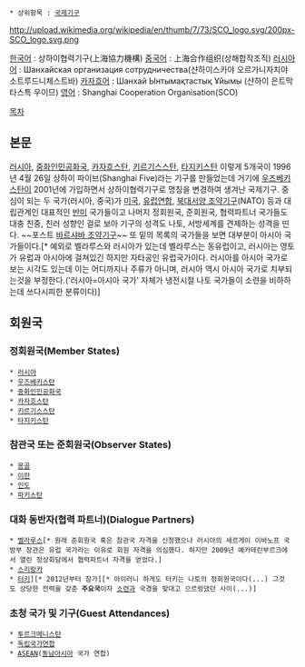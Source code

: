  * 상위항목 : [[국제기구]]

http://upload.wikimedia.org/wikipedia/en/thumb/7/73/SCO_logo.svg/200px-SCO_logo.svg.png

[[한국어]] : 상하이협력기구(上海協力機構)
[[중국어]] : 上海合作组织(상해합작조직)
[[러시아어]] : Шанхайская организация сотрудничества(샨하이스카야 오르가니자치야 소트루드니체스트바)
[[카자흐어]] : Шанхай Ынтымақтастық Ұйымы (샨하이 은트막타스특 우이므) 
[[영어]] : Shanghai Cooperation Organisation(SCO)

[[목차]]

== 본문 ==
[[러시아]], [[중화인민공화국]], [[카자흐스탄]], [[키르기스스탄]], [[타지키스탄]] 이렇게 5개국이 1996년 4월 26일 상하이 파이브(Shanghai Five)라는 기구를 만들었는데 거기에 [[우즈베키스탄]]이 2001년에 가입하면서 상하이협력기구로 명칭을 변경하여 생겨난 국제기구. 중심이 되는 두 국가(러시아, 중국)가 [[미국]], [[유럽연합]], [[북대서양 조약기구]](NATO) 등과 대립관계인 대표적인 [[반미]] 국가들이고 나머지 정회원국, 준회원국, 협력파트너 국가들도 대충 친중, 친러 성향인 걸로 보아 기구의 성격도 나토, 서방세계를 견제하는 성격을 띤다. ~~포스트 [[바르샤바 조약기구]]~~ 또 밑의 목록의 국가들을 보면 대부분이 아시아 국가들이다.[* 예외로 벨라루스와 러시아가 있는데 벨라루스는 동유럽이고, 러시아는 영토가 유럽과 아시아에 걸쳐있긴 하지만 자타공인 유럽국가이다. 러시아를 아시아 국가로 보는 시각도 있는데 이는 어디까지나 주류가 아니며, 러시아 역시 아시아 국가로 치부되는것을 부정한다.('러시아=아시아 국가' 자체가 냉전시절 나토 국가들이 소련을 비하하는데 쓰다시피한 분류이다)]

== 회원국 ==

=== 정회원국(Member States) ===
 * [[러시아]]
 * [[우즈베키스탄]]
 * [[중화인민공화국]]
 * [[카자흐스탄]]
 * [[키르기스스탄]]
 * [[타지키스탄]]

=== 참관국 또는 준회원국(Observer States) ===
 * [[몽골]]
 * [[이란]]
 * [[인도]]
 * [[파키스탄]]

=== 대화 동반자(협력 파트너)(Dialogue Partners) ===
 * [[벨라루스]][* 원래 준회원국 혹은 참관국 자격을 신청했으나 러시아의 세르게이 이바노프 국방부 장관은 유럽 국가라는 이유로 회원 자격을 의심했다. 하지만 2009년 예카테린부르크에서 열린 정상회담에서 협력파트너 자격을 얻었다.]
 * [[스리랑카]]
 * [[터키]]][* 2012년부터 참가][* 아이러니 하게도 터키는 나토의 정회원국이다(...) 그것도 상당한 전력을 갖춘 '''주요국'''이자 [[소련]]과 국경을 맞대고 으르렁댔던 사이(...)]

=== 초청 국가 및 기구(Guest Attendances) ===
 * [[투르크메니스탄]]
 * [[독립국가연합]]
 * [[ASEAN]]([[동남아시아]] 국가 연합)

